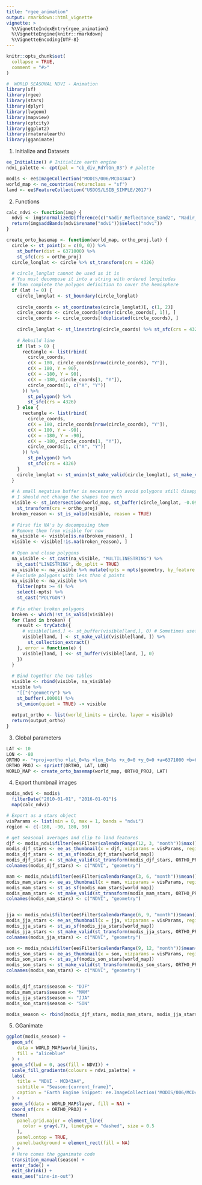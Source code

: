 ```yaml
---
title: "rgee_animation"
output: rmarkdown::html_vignette
vignette: >
  %\VignetteIndexEntry{rgee_animation}
  %\VignetteEngine{knitr::rmarkdown}
  %\VignetteEncoding{UTF-8}
---
```

  
```r
knitr::opts_chunk$set(
  collapse = TRUE,
  comment = "#>"
)
```

```r
#  WORLD SEASONAL NDVI - Animation
library(sf)
library(rgee)
library(stars)
library(dplyr)
library(lwgeom)
library(mapview)
library(cptcity)
library(ggplot2)
library(rnaturalearth)
library(gganimate)
```

1. Initialize and Datasets

```r
ee_Initialize() # Initialize earth engine
ndvi_palette <- cpt(pal = "cb_div_RdYlGn_03") # palette

modis <- ee$ImageCollection("MODIS/006/MCD43A4")
world_map <- ne_countries(returnclass = "sf")
land <- ee$FeatureCollection("USDOS/LSIB_SIMPLE/2017")
```


2. Functions

```r
calc_ndvi <- function(img) {
  ndvi <- img$normalizedDifference(c("Nadir_Reflectance_Band2", "Nadir_Reflectance_Band1"))
  return(img$addBands(ndvi$rename("ndvi"))$select("ndvi"))
}

```

```r
create_orto_basemap <- function(world_map, ortho_proj,lat) {
  circle <- st_point(x = c(0, 0)) %>%
    st_buffer(dist = 6371000) %>%
    st_sfc(crs = ortho_proj)
  circle_longlat <- circle %>% st_transform(crs = 4326)
  
  # circle_longlat cannot be used as it is
  # You must decompose it into a string with ordered longitudes
  # Then complete the polygon definition to cover the hemisphere
  if (lat != 0) {
    circle_longlat <- st_boundary(circle_longlat)
    
    circle_coords <- st_coordinates(circle_longlat)[, c(1, 2)]
    circle_coords <- circle_coords[order(circle_coords[, 1]), ]
    circle_coords <- circle_coords[!duplicated(circle_coords), ]
    
    circle_longlat <- st_linestring(circle_coords) %>% st_sfc(crs = 4326)
    
    # Rebuild line
    if (lat > 0) {
      rectangle <- list(rbind(
        circle_coords,
        c(X = 180, circle_coords[nrow(circle_coords), "Y"]),
        c(X = 180, Y = 90),
        c(X = -180, Y = 90),
        c(X = -180, circle_coords[1, "Y"]),
        circle_coords[1, c("X", "Y")]
      )) %>%
        st_polygon() %>%
        st_sfc(crs = 4326)
    } else {
      rectangle <- list(rbind(
        circle_coords,
        c(X = 180, circle_coords[nrow(circle_coords), "Y"]),
        c(X = 180, Y = -90),
        c(X = -180, Y = -90),
        c(X = -180, circle_coords[1, "Y"]),
        circle_coords[1, c("X", "Y")]
      )) %>%
        st_polygon() %>%
        st_sfc(crs = 4326)
    }
    circle_longlat <- st_union(st_make_valid(circle_longlat), st_make_valid(rectangle))
  }
  
  # A small negative buffer is necessary to avoid polygons still disappearing in a few pathological cases
  # I should not change the shapes too much
  visible <- st_intersection(world_map, st_buffer(circle_longlat, -0.09)) %>%
    st_transform(crs = ortho_proj)
  broken_reason <- st_is_valid(visible, reason = TRUE)
  
  # First fix NA's by decomposing them
  # Remove them from visible for now
  na_visible <- visible[is.na(broken_reason), ]
  visible <- visible[!is.na(broken_reason), ]
  
  # Open and close polygons
  na_visible <- st_cast(na_visible, "MULTILINESTRING") %>%
    st_cast("LINESTRING", do_split = TRUE)
  na_visible <- na_visible %>% mutate(npts = npts(geometry, by_feature = TRUE))
  # Exclude polygons with less than 4 points
  na_visible <- na_visible %>%
    filter(npts >= 4) %>%
    select(-npts) %>%
    st_cast("POLYGON")
  
  # Fix other broken polygons
  broken <- which(!st_is_valid(visible))
  for (land in broken) {
    result <- tryCatch({
      # visible[land,] <- st_buffer(visible[land,], 0) # Sometimes useful sometimes not
      visible[land, ] <- st_make_valid(visible[land, ]) %>%
        st_collection_extract()
    }, error = function(e) {
      visible[land, ] <<- st_buffer(visible[land, ], 0)
    })
  }
  
  # Bind together the two tables
  visible <- rbind(visible, na_visible)
  visible %>%
    "[["("geometry") %>%
    st_buffer(.00001) %>%
    st_union(quiet = TRUE) -> visible
  
  output_ortho <- list(world_limits = circle, layer = visible)
  return(output_ortho)
}
```

3. Global parameters

```r
LAT <- 10
LON <- -80
ORTHO <- "+proj=ortho +lat_0=%s +lon_0=%s +x_0=0 +y_0=0 +a=6371000 +b=6371000 +units=m +no_defs"
ORTHO_PROJ <- sprintf(ORTHO, LAT, LON)
WORLD_MAP <- create_orto_basemap(world_map, ORTHO_PROJ, LAT)
```


4. Export thumbnail images

```r
modis_ndvi <- modis$
  filterDate("2010-01-01", "2016-01-01")$
  map(calc_ndvi)

# Export as a stars object
visParams <- list(min = 0, max = 1, bands = "ndvi")
region <- c(-180, -90, 180, 90)
```


```r
# get seasonal averages and clip to land features
djf <- modis_ndvi$filter(ee$Filter$calendarRange(12, 3, "month"))$max()
modis_djf_stars <- ee_as_thumbnail(x = djf, vizparams = visParams, region = region)
modis_djf_stars <- st_as_sf(modis_djf_stars[world_map])
modis_djf_stars <- st_make_valid(st_transform(modis_djf_stars, ORTHO_PROJ))
colnames(modis_djf_stars) <- c("NDVI", "geometry")

mam <- modis_ndvi$filter(ee$Filter$calendarRange(3, 6, "month"))$mean()
modis_mam_stars <- ee_as_thumbnail(x = mam, vizparams = visParams, region = region)
modis_mam_stars <- st_as_sf(modis_mam_stars[world_map])
modis_mam_stars <- st_make_valid(st_transform(modis_mam_stars, ORTHO_PROJ))
colnames(modis_mam_stars) <- c("NDVI", "geometry")


jja <- modis_ndvi$filter(ee$Filter$calendarRange(6, 9, "month"))$mean()
modis_jja_stars <- ee_as_thumbnail(x = jja, vizparams = visParams, region = region)
modis_jja_stars <- st_as_sf(modis_jja_stars[world_map])
modis_jja_stars <- st_make_valid(st_transform(modis_jja_stars, ORTHO_PROJ))
colnames(modis_jja_stars) <- c("NDVI", "geometry")

son <- modis_ndvi$filter(ee$Filter$calendarRange(9, 12, "month"))$mean()
modis_son_stars <- ee_as_thumbnail(x = son, vizparams = visParams, region = region)
modis_son_stars <- st_as_sf(modis_son_stars[world_map])
modis_son_stars <- st_make_valid(st_transform(modis_son_stars, ORTHO_PROJ))
colnames(modis_son_stars) <- c("NDVI", "geometry")


modis_djf_stars$season <- "DJF"
modis_mam_stars$season <- "MAM"
modis_jja_stars$season <- "JJA"
modis_son_stars$season <- "SON"

modis_season <- rbind(modis_djf_stars, modis_mam_stars, modis_jja_stars, modis_son_stars)
```

5. GGanimate


```r
ggplot(modis_season) +
  geom_sf(
    data = WORLD_MAP$world_limits,
    fill = "aliceblue"
  ) +
  geom_sf(lwd = 0, aes(fill = NDVI)) +
  scale_fill_gradientn(colours = ndvi_palette) +
  labs(
    title = "NDVI - MCD43A4",
    subtitle = "Season:{current_frame}",
    caption = "Earth Engine Snippet: ee.ImageCollection('MODIS/006/MCD43A4')"
  ) +
  geom_sf(data = WORLD_MAP$layer, fill = NA) +
  coord_sf(crs = ORTHO_PROJ) +
  theme(
    panel.grid.major = element_line(
      color = gray(.7), linetype = "dashed", size = 0.5
    ),
    panel.ontop = TRUE,
    panel.background = element_rect(fill = NA)
  ) +
  # Here comes the gganimate code
  transition_manual(season) +
  enter_fade() +
  exit_shrink() +
  ease_aes("sine-in-out")
```

